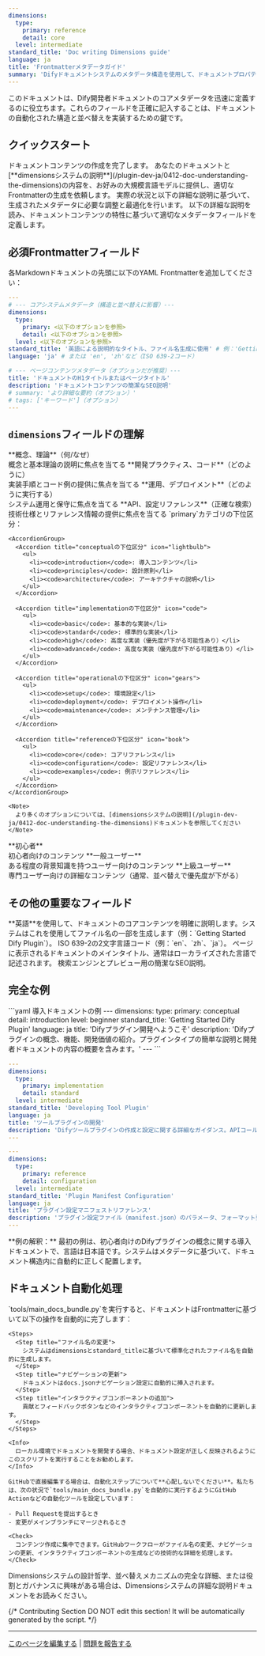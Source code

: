 ```yaml
---
dimensions:
  type:
    primary: reference
    detail: core
  level: intermediate
standard_title: 'Doc writing Dimensions guide'
language: ja
title: 'Frontmatterメタデータガイド'
summary: 'Difyドキュメントシステムのメタデータ構造を使用して、ドキュメントプロパティを正しく定義し、自動組織化と並べ替えを可能にする方法を学びます。'
---
```


このドキュメントは、Dify開発者ドキュメントのコアメタデータを迅速に定義するのに役立ちます。これらのフィールドを正確に記入することは、ドキュメントの自動化された構造と並べ替えを実装するための鍵です。

## クイックスタート

<Tabs>
  <Tab title="AI支援の利用">
    <Steps>
      <Step title="ドキュメントコンテンツの準備">
        ドキュメントコンテンツの作成を完了します。
      </Step>
      <Step title="AIでメタデータを生成">
        あなたのドキュメントと[**dimensionsシステムの説明**](/plugin-dev-ja/0412-doc-understanding-the-dimensions)の内容を、お好みの大規模言語モデルに提供し、適切なFrontmatterの生成を依頼します。
      </Step>
      <Step title="手動での調整">
        実際の状況と以下の詳細な説明に基づいて、生成されたメタデータに必要な調整と最適化を行います。
      </Step>
    </Steps>
  </Tab>
  <Tab title="手動定義">
    以下の詳細な説明を読み、ドキュメントコンテンツの特性に基づいて適切なメタデータフィールドを定義します。
  </Tab>
</Tabs>

## 必須Frontmatterフィールド

各Markdownドキュメントの先頭に以下のYAML Frontmatterを追加してください：

```yaml
---
# --- コアシステムメタデータ（構造と並べ替えに影響）---
dimensions:
  type:
    primary: <以下のオプションを参照>
    detail: <以下のオプションを参照>
  level: <以下のオプションを参照>
standard_title: '英語による説明的なタイトル、ファイル名生成に使用' # 例：'Getting Started Dify Plugin'
language: 'ja' # または 'en', 'zh'など（ISO 639-2コード）

# --- ページコンテンツメタデータ（オプションだが推奨）---
title: 'ドキュメントのH1タイトルまたはページタイトル'
description: 'ドキュメントコンテンツの簡潔なSEO説明'
# summary: 'より詳細な要約（オプション）'
# tags: ['キーワード']（オプション）
---
```

## `dimensions`フィールドの理解

<Tabs>
  <Tab title="type.primary">
    <CardGroup cols={2}>
      <Card title="conceptual" icon="lightbulb">
        **概念、理論**（何/なぜ）
        <br />概念と基本理論の説明に焦点を当てる
      </Card>
      <Card title="implementation" icon="code">
        **開発プラクティス、コード**（どのように）
        <br />実装手順とコード例の提供に焦点を当てる
      </Card>
      <Card title="operational" icon="gears">
        **運用、デプロイメント**（どのように実行する）
        <br />システム運用と保守に焦点を当てる
      </Card>
      <Card title="reference" icon="book">
        **API、設定リファレンス**（正確な検索）
        <br />技術仕様とリファレンス情報の提供に焦点を当てる
      </Card>
    </CardGroup>
  </Tab>
  
  <Tab title="type.detail">
    `primary`カテゴリの下位区分：
    
    <AccordionGroup>
      <Accordion title="conceptualの下位区分" icon="lightbulb">
        <ul>
          <li><code>introduction</code>: 導入コンテンツ</li>
          <li><code>principles</code>: 設計原則</li>
          <li><code>architecture</code>: アーキテクチャの説明</li>
        </ul>
      </Accordion>
      
      <Accordion title="implementationの下位区分" icon="code">
        <ul>
          <li><code>basic</code>: 基本的な実装</li>
          <li><code>standard</code>: 標準的な実装</li>
          <li><code>high</code>: 高度な実装（優先度が下がる可能性あり）</li>
          <li><code>advanced</code>: 高度な実装（優先度が下がる可能性あり）</li>
        </ul>
      </Accordion>
      
      <Accordion title="operationalの下位区分" icon="gears">
        <ul>
          <li><code>setup</code>: 環境設定</li>
          <li><code>deployment</code>: デプロイメント操作</li>
          <li><code>maintenance</code>: メンテナンス管理</li>
        </ul>
      </Accordion>
      
      <Accordion title="referenceの下位区分" icon="book">
        <ul>
          <li><code>core</code>: コアリファレンス</li>
          <li><code>configuration</code>: 設定リファレンス</li>
          <li><code>examples</code>: 例示リファレンス</li>
        </ul>
      </Accordion>
    </AccordionGroup>
    
    <Note>
      より多くのオプションについては、[dimensionsシステムの説明](/plugin-dev-ja/0412-doc-understanding-the-dimensions)ドキュメントを参照してください
    </Note>
  </Tab>
  
  <Tab title="level">
    <CardGroup cols={3}>
      <Card title="beginner" icon="seedling">
        **初心者**
        <br />初心者向けのコンテンツ
      </Card>
      <Card title="intermediate" icon="tree">
        **一般ユーザー**
        <br />ある程度の背景知識を持つユーザー向けのコンテンツ
      </Card>
      <Card title="advanced" icon="mountain">
        **上級ユーザー**
        <br />専門ユーザー向けの詳細なコンテンツ（通常、並べ替えで優先度が下がる）
      </Card>
    </CardGroup>
  </Tab>
</Tabs>

## その他の重要なフィールド

<ResponseField name="standard_title" type="string" required>
  **英語**を使用して、ドキュメントのコアコンテンツを明確に説明します。システムはこれを使用してファイル名の一部を生成します（例：`Getting Started Dify Plugin`）。
</ResponseField>

<ResponseField name="language" type="string" required>
  ISO 639-2の2文字言語コード（例：`en`、`zh`、`ja`）。
</ResponseField>

<ResponseField name="title" type="string" recommended>
  ページに表示されるドキュメントのメインタイトル、通常はローカライズされた言語で記述されます。
</ResponseField>

<ResponseField name="description" type="string" recommended>
  検索エンジンとプレビュー用の簡潔なSEO説明。
</ResponseField>

## 完全な例

<CodeGroup>
  ```yaml 導入ドキュメントの例
  ---
  dimensions:
    type:
      primary: conceptual
      detail: introduction
    level: beginner
  standard_title: 'Getting Started Dify Plugin'
  language: ja
  title: 'Difyプラグイン開発へようこそ'
  description: 'Difyプラグインの概念、機能、開発価値の紹介。プラグインタイプの簡単な説明と開発者ドキュメントの内容の概要を含みます。'
  ---
  ```

  ```yaml ツール開発ドキュメントの例
  ---
  dimensions:
    type:
      primary: implementation
      detail: standard
    level: intermediate
  standard_title: 'Developing Tool Plugin'
  language: ja
  title: 'ツールプラグインの開発'
  description: 'Difyツールプラグインの作成と設定に関する詳細なガイダンス。APIコール、データ処理、ユーザーインターフェイス統合に関する実践ガイドを含みます。'
  ---
  ```

  ```yaml リファレンスドキュメントの例
  ---
  dimensions:
    type:
      primary: reference
      detail: configuration
    level: intermediate
  standard_title: 'Plugin Manifest Configuration'
  language: ja
  title: 'プラグイン設定マニフェストリファレンス'
  description: 'プラグイン設定ファイル（manifest.json）のパラメータ、フォーマット要件、ユースケースに関する包括的な説明。'
  ---
  ```
</CodeGroup>

<Tip>
  **例の解釈：** 最初の例は、初心者向けのDifyプラグインの概念に関する導入ドキュメントで、言語は日本語です。システムはメタデータに基づいて、ドキュメント構造内に自動的に正しく配置します。
</Tip>

## ドキュメント自動化処理

<Tabs>
  <Tab title="ローカル開発">
    `tools/main_docs_bundle.py`を実行すると、ドキュメントはFrontmatterに基づいて以下の操作を自動的に完了します：
    
    <Steps>
      <Step title="ファイル名の変更">
        システムはdimensionsとstandard_titleに基づいて標準化されたファイル名を自動的に生成します。
      </Step>
      <Step title="ナビゲーションの更新">
        ドキュメントはdocs.jsonナビゲーション設定に自動的に挿入されます。
      </Step>
      <Step title="インタラクティブコンポーネントの追加">
        貢献とフィードバックボタンなどのインタラクティブコンポーネントを自動的に更新します。
      </Step>
    </Steps>
    
    <Info>
      ローカル環境でドキュメントを開発する場合、ドキュメント設定が正しく反映されるようにこのスクリプトを実行することをお勧めします。
    </Info>
  </Tab>
  
  <Tab title="GitHub編集">
    
    GitHubで直接編集する場合は、自動化ステップについて**心配しないでください**。私たちは、次の状況で`tools/main_docs_bundle.py`を自動的に実行するようにGitHub Actionなどの自動化ツールを設定しています：
    
    - Pull Requestを提出するとき
    - 変更がメインブランチにマージされるとき
    
    <Check>
      コンテンツ作成に集中できます。GitHubワークフローがファイル名の変更、ナビゲーションの更新、インタラクティブコンポーネントの生成などの技術的な詳細を処理します。
    </Check>
  </Tab>
</Tabs>

<Card title="もっと詳しく知りたいですか？" icon="book-open" href="/plugin-dev-ja/0412-doc-understanding-the-dimensions">
  Dimensionsシステムの設計哲学、並べ替えメカニズムの完全な詳細、または役割とガバナンスに興味がある場合は、Dimensionsシステムの詳細な説明ドキュメントをお読みください。
</Card>

{/*
Contributing Section
DO NOT edit this section!
It will be automatically generated by the script.
*/}

---

[このページを編集する](https://github.com/langgenius/dify-docs/edit/main/plugin-dev-ja/0412-doc-writing-dimensions-guide.mdx) | [問題を報告する](https://github.com/langgenius/dify-docs/issues/new?template=docs.yml)

